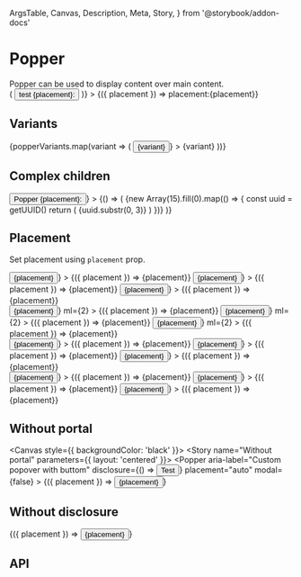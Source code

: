   ArgsTable,
  Canvas,
  Description,
  Meta,
  Story,
} from '@storybook/addon-docs'

<Meta title="Components/Popper" component={Popper} />

# Popper

<Description>
  Popper can be used to display content over main content.
</Description>

<Canvas>
  <Story name="Basic" parameters={{ layout: 'centered' }}>
    <div>
      <Popper
        aria-label="Custom popover"
        disclosure={({ placement, visible }) => (
          <Button>
            test {placement}:
            <Icon
              ml={2}
              name={visible ? 'chevron-up' : 'chevron-down'}
              color="white"
              size={11}
            />
          </Button>
        )}
      >
        {({ placement }) => <Box p={2}> placement:{placement}</Box>}
      </Popper>
    </div>
  </Story>
</Canvas>

## Variants

<Canvas>
  <Story name="Variants" parameters={{ layout: 'centered' }}>
    <Box display="flex">
      {popperVariants.map(variant => (
        <Box m={1}>
          <Popper
            variant={variant}
            aria-label={`variant-${variant}`}
            disclosure={() => <Button>{variant}</Button>}
          >
            <Box p={2}>{variant}</Box>
          </Popper>
        </Box>
      ))}
    </Box>
  </Story>
</Canvas>

## Complex children

<Canvas>
  <Story name="Complex children" parameters={{ layout: 'centered' }}>
    <div>
      <Popper
        variant="black"
        aria-label="Custom popover"
        disclosure={({ placement }) => <Button>Popper {placement}:</Button>}
      >
        {() => (
          <Box display="flex" flexDirection="column">
            {new Array(15).fill(0).map(() => {
              const uuid = getUUID()
              return (
                <Box key={uuid} width={30} height={30} m={2}>
                  {uuid.substr(0, 3)}
                </Box>
              )
            })}
          </Box>
        )}
      </Popper>
    </div>
  </Story>
</Canvas>

## Placement

<Description>Set placement using `placement` prop.</Description>

<Canvas>
  <Story height="100px" name="Placement" parameters={{ layout: 'centered' }}>
    <div>
      <Box display="flex" flexDirection="column">
        <Popper
          placement="left-start"
          variant="black"
          aria-label="Custom popover with buttom"
          disclosure={({ placement }) => <Button m={1}>{placement}</Button>}
        >
          {({ placement }) => <Box p={1}> {placement}</Box>}
        </Popper>
        <Popper
          placement="left"
          variant="black"
          aria-label="Custom popover with buttom"
          disclosure={({ placement }) => <Button m={1}>{placement}</Button>}
        >
          {({ placement }) => <Box p={1}> {placement}</Box>}
        </Popper>
        <Popper
          placement="left-end"
          variant="black"
          aria-label="Custom popover with buttom"
          disclosure={({ placement }) => <Button m={1}>{placement}</Button>}
        >
          {({ placement }) => <Box p={1}> {placement}</Box>}
        </Popper>
      </Box>
      <div>
        <Popper
          placement="top-start"
          variant="black"
          aria-label="Custom popover with buttom"
          disclosure={({ placement }) => <Button m={1}>{placement}</Button>}
          ml={2}
        >
          {({ placement }) => <Box p={1}> {placement}</Box>}
        </Popper>
        <Popper
          placement="top"
          variant="black"
          aria-label="Custom popover with buttom"
          disclosure={({ placement }) => <Button m={1}>{placement}</Button>}
          ml={2}
        >
          {({ placement }) => <Box p={1}> {placement}</Box>}
        </Popper>
        <Popper
          placement="top-end"
          variant="black"
          aria-label="Custom popover with buttom"
          disclosure={({ placement }) => <Button m={1}>{placement}</Button>}
          ml={2}
        >
          {({ placement }) => <Box p={1}> {placement}</Box>}
        </Popper>
      </div>
      <Box display="flex" flexDirection="column">
        <Popper
          placement="right-start"
          variant="black"
          aria-label="Custom popover with buttom"
          disclosure={({ placement }) => <Button m={1}>{placement}</Button>}
        >
          {({ placement }) => <Box p={1}> {placement}</Box>}
        </Popper>
        <Popper
          placement="right"
          variant="black"
          aria-label="Custom popover with buttom"
          disclosure={({ placement }) => <Button m={1}>{placement}</Button>}
        >
          {({ placement }) => <Box p={1}> {placement}</Box>}
        </Popper>
        <Popper
          placement="right-end"
          variant="black"
          aria-label="Custom popover with buttom"
          disclosure={({ placement }) => <Button m={1}>{placement}</Button>}
        >
          {({ placement }) => <Box p={1}> {placement}</Box>}
        </Popper>
      </Box>
      <div>
        <Popper
          placement="bottom-start"
          variant="black"
          aria-label="Custom popover with buttom"
          disclosure={({ placement }) => <Button m={1}>{placement}</Button>}
        >
          {({ placement }) => <Box p={1}> {placement}</Box>}
        </Popper>
        <Popper
          placement="bottom"
          variant="black"
          aria-label="Custom popover with buttom"
          disclosure={({ placement }) => <Button m={1}>{placement}</Button>}
        >
          {({ placement }) => <Box p={1}> {placement}</Box>}
        </Popper>
        <Popper
          placement="bottom-end"
          variant="black"
          aria-label="Custom popover with buttom"
          disclosure={({ placement }) => <Button m={1}>{placement}</Button>}
        >
          {({ placement }) => <Box p={1}> {placement}</Box>}
        </Popper>
      </div>
    </div>
  </Story>
</Canvas>

## Without portal

<Canvas style={{ backgroundColor: 'black' }}>
  <Story name="Without portal" parameters={{ layout: 'centered' }}>
    <Popper
      aria-label="Custom popover with buttom"
      disclosure={() => <Button>Test</Button>}
      placement="auto"
      modal={false}
    >
      {({ placement }) => <Button> {placement}</Button>}
    </Popper>
  </Story>
</Canvas>

## Without disclosure

<Canvas>
  <Story name="Without disclosure" parameters={{ layout: 'centered' }}>
    <Popper
      aria-label="Custom popover with buttom"
      placement="auto"
      modal={false}
      visible
    >
      {({ placement }) => <Button> {placement}</Button>}
    </Popper>
  </Story>
</Canvas>

## API

<ArgsTable of={Popper} />
